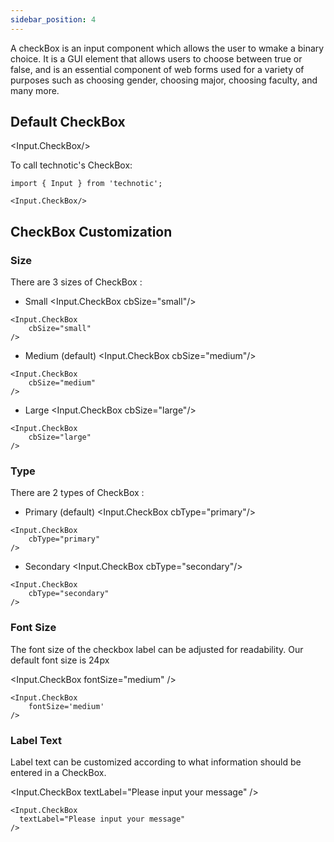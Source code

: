 ```yaml
---
sidebar_position: 4
---
```



A checkBox is an input component which allows the user to wmake a binary choice. It is a GUI element that allows users to choose between true or false, and is an essential component of web forms used for a variety of purposes such as choosing gender, choosing major, choosing faculty, and many more.

## Default CheckBox

<Input.CheckBox/>

To call technotic's CheckBox:

```
import { Input } from 'technotic';

<Input.CheckBox/>
```

## CheckBox Customization

### Size

There are 3 sizes of CheckBox :

- Small
    <Input.CheckBox cbSize="small"/>

```
<Input.CheckBox 
    cbSize="small"
/>
```

- Medium (default)
    <Input.CheckBox cbSize="medium"/>

```
<Input.CheckBox 
    cbSize="medium"
/>
```

- Large
    <Input.CheckBox cbSize="large"/>

```
<Input.CheckBox 
    cbSize="large"
/>
```

### Type

There are 2 types of CheckBox :

- Primary (default)
    <Input.CheckBox cbType="primary"/>

```
<Input.CheckBox 
    cbType="primary"
/>
```

- Secondary
    <Input.CheckBox cbType="secondary"/>

```
<Input.CheckBox 
    cbType="secondary"
/>
```

### Font Size

The font size of the checkbox label can be adjusted for readability. Our default font size is 24px

<Input.CheckBox fontSize="medium" />
<br />

```
<Input.CheckBox
    fontSize='medium'
/>
```

### Label Text

Label text can be customized according to what information should be entered in a CheckBox.

<Input.CheckBox
  textLabel="Please input your message"
/>
<br />

```
<Input.CheckBox
  textLabel="Please input your message"
/>
```







